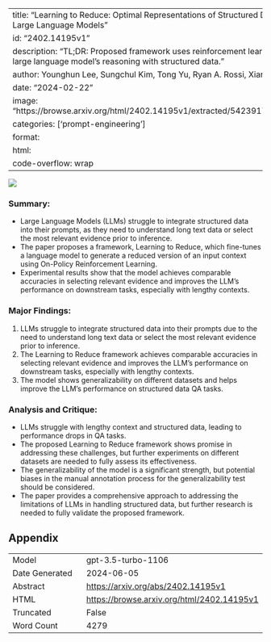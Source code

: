 
---
title: "Learning to Reduce: Optimal Representations of Structured Data in Prompting Large Language Models"
id: "2402.14195v1"
description: "TL;DR: Proposed framework uses reinforcement learning to improve large language model's reasoning with structured data."
author: Younghun Lee, Sungchul Kim, Tong Yu, Ryan A. Rossi, Xiang Chen
date: "2024-02-22"
image: "https://browse.arxiv.org/html/2402.14195v1/extracted/5423917/figs/model.png"
categories: ['prompt-engineering']
format:
  html:
    code-overflow: wrap
---

![](https://browse.arxiv.org/html/2402.14195v1/extracted/5423917/figs/model.png)

### **Summary:**
- Large Language Models (LLMs) struggle to integrate structured data into their prompts, as they need to understand long text data or select the most relevant evidence prior to inference.
- The paper proposes a framework, Learning to Reduce, which fine-tunes a language model to generate a reduced version of an input context using On-Policy Reinforcement Learning.
- Experimental results show that the model achieves comparable accuracies in selecting relevant evidence and improves the LLM’s performance on downstream tasks, especially with lengthy contexts.

### **Major Findings:**
1. LLMs struggle to integrate structured data into their prompts due to the need to understand long text data or select the most relevant evidence prior to inference.
2. The Learning to Reduce framework achieves comparable accuracies in selecting relevant evidence and improves the LLM’s performance on downstream tasks, especially with lengthy contexts.
3. The model shows generalizability on different datasets and helps improve the LLM’s performance on structured data QA tasks.

### **Analysis and Critique:**
- LLMs struggle with lengthy context and structured data, leading to performance drops in QA tasks.
- The proposed Learning to Reduce framework shows promise in addressing these challenges, but further experiments on different datasets are needed to fully assess its effectiveness.
- The generalizability of the model is a significant strength, but potential biases in the manual annotation process for the generalizability test should be considered.
- The paper provides a comprehensive approach to addressing the limitations of LLMs in handling structured data, but further research is needed to fully validate the proposed framework.

## Appendix

|          |          |
|----------|----------|
| Model     | gpt-3.5-turbo-1106       |
| Date Generated     | 2024-06-05       |
| Abstract | [https://arxiv.org/abs/2402.14195v1](https://arxiv.org/abs/2402.14195v1)        |
| HTML     | [https://browse.arxiv.org/html/2402.14195v1](https://browse.arxiv.org/html/2402.14195v1)       |
| Truncated       | False       |
| Word Count       | 4279       |